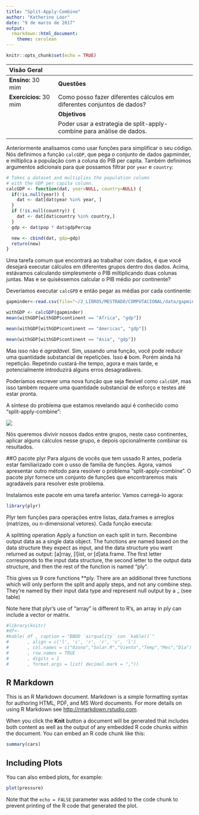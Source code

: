 ```yaml
---
title: "Split-Apply-Combine"
author: "Katherine Loor"
date: "9 de marzo de 2017"
output: 
  rmarkdown::html_document:
    theme: cerulean
---
```


```r
knitr::opts_chunk$set(echo = TRUE)
```

|  Visão Geral                                                                                   |
|:------------------------|:-------------------------------------------------------------------  |
| **Ensino:** 30 mim      |**Questões**                                                          |
| **Exercícios:** 30 mim  |Como posso fazer diferentes cálculos em diferentes conjuntos de dados?|
|                         |**Objetivos**                                                         |
|                         |Poder usar a estrategia de split-apply-combine para anàlise de dados. |
|                         |                                                                      |


Anteriormente analisamos como usar funções para simplificar o seu código. Nós definimos a função `calcGDP`, que pega o conjunto de dados gapminder, e miltiplica a população com a coluna do PIB per capita. Também definimos argumentos adicionais para que possamos filtrar por `year` e `country`:

```r
# Takes a dataset and multiplies the population column
# with the GDP per capita column.
calcGDP <- function(dat, year=NULL, country=NULL) {
  if(!is.null(year)) {
    dat <- dat[dat$year %in% year, ]
  }
  if (!is.null(country)) {
    dat <- dat[dat$country %in% country,]
  }
  gdp <- dat$pop * dat$gdpPercap

  new <- cbind(dat, gdp=gdp)
  return(new)
}
```

Uma tarefa comum que encontrará ao trabalhar com dados, é que você desejará executar cálculos em diferentes grupos dentro dos dados. Acima, estávamos calculando simplesmente o PIB miltiplicando duas colunas juntas. Mas e se quiséssemos calcular o PIB médio por continente? 

Deveriamos executar `calcGPD` e então pegar as médias por cada continente:

```r
gapminder<-read.csv(file="~/2_LIBROS/MESTRADO/COMPUTACIONAL/data/gapminder-FiveYearData.csv")
```

```r
withGDP <- calcGDP(gapminder)
mean(withGDP[withGDP$continent == "Africa", "gdp"])
```

```r
mean(withGDP[withGDP$continent == "Americas", "gdp"])
```

```r
mean(withGDP[withGDP$continent == "Asia", "gdp"])
```

Mas isso não é *agradável*. Sim, ussando uma função, você pode reducir uma quantidade substancial de repetições. Isso **é** bom. Porém ainda há repetição. Repetindo custará-lhe tempo, agora e mais tarde, e potencialmente introduzirá alguns erros desagradáveis.

Poderíamos escrever uma nova função que seja flexível como `calcGDP`, mas isso também requere uma quantidade substancial de esforço e testes até estar pronta.

A síntese do problema que estamos revelando aqui é conhecido como "split-apply-combine":

![](C:\Users\kloor\Documents\2_LIBROS\MESTRADO\COMPUTACIONAL\tabla1.png)

Nós queremos divivir nossos dados entre grupos, neste caso continentes, aplicar alguns cálculos nesse grupo, e depois opcionalmente combinar os resultados. 

##O pacote plyr
Para alguns de vocês que tem ussado R antes, podería estar familiarizado com o usso de familia de funções. Agora, vamos apresentar outro método para resolver o problema “split-apply-combine”. O pacote plyr fornece um conjunto de funções que encontraremos mais agradáveis para resolver este problema.

Instalamos este pacote em uma tarefa anterior. Vamos carregá-lo agora:

```r
library(plyr)
```

Plyr tem funções para operações entre listas, data.frames e arreglos (matrizes, ou n-dimensional vetores). Cada função executa:


A splitting operation
Apply a function on each split in turn.
Recombine output data as a single data object.
The functions are named based on the data structure they expect as input, and the data structure you want returned as output: [a]rray, [l]ist, or [d]ata.frame. The first letter corresponds to the input data structure, the second letter to the output data structure, and then the rest of the function is named “ply”.

This gives us 9 core functions **ply. There are an additional three functions which will only perform the split and apply steps, and not any combine step. They’re named by their input data type and represent null output by a _ (see table)

Note here that plyr’s use of “array” is different to R’s, an array in ply can include a vector or matrix.


```r
#library(knitr)
#df<-
#kable( df , caption = "BBDD `airquality` con `kable()`"
#       , align = c('l', 'c', 'r', 'r', 'c', 'l')
#       , col.names = c("Ozono","Solar.R","Viento","Temp","Mes","Día")
#       , row.names = TRUE
#       , digits = 1
#       , format.args = list( decimal.mark = ","))
```



## R Markdown

This is an R Markdown document. Markdown is a simple formatting syntax for authoring HTML, PDF, and MS Word documents. For more details on using R Markdown see <http://rmarkdown.rstudio.com>.

When you click the **Knit** button a document will be generated that includes both content as well as the output of any embedded R code chunks within the document. You can embed an R code chunk like this:

```r
summary(cars)
```

## Including Plots

You can also embed plots, for example:

```r
plot(pressure)
```

Note that the `echo = FALSE` parameter was added to the code chunk to prevent printing of the R code that generated the plot.
